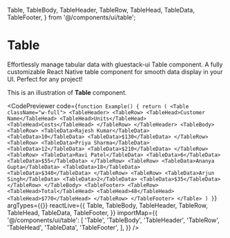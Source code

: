   Table,
  TableBody,
  TableHeader,
  TableRow,
  TableHead,
  TableData,
  TableFooter,
} from '@/components/ui/table';

# Table

Effortlessly manage tabular data with gluestack-ui Table component. A fully customizable React Native table component for smooth data display in your UI. Perfect for any project!

This is an illustration of **Table** component.

<CodePreviewer
  code={`function Example() {
  return (
    <Table className="w-full">
      <TableHeader>
        <TableRow>
          <TableHead>Customer Name</TableHead>
          <TableHead>Units</TableHead>
          <TableHead>Costs</TableHead>
        </TableRow>
      </TableHeader>
      <TableBody>
        <TableRow>
          <TableData>Rajesh Kumar</TableData>
          <TableData>10</TableData>
          <TableData>$130</TableData>
        </TableRow>
        <TableRow>
          <TableData>Priya Sharma</TableData>
          <TableData>12</TableData>
          <TableData>$210</TableData>
        </TableRow>
        <TableRow>
          <TableData>Ravi Patel</TableData>
          <TableData>6</TableData>
          <TableData>$55</TableData>
        </TableRow>
        <TableRow>
          <TableData>Ananya Gupta</TableData>
          <TableData>18</TableData>
          <TableData>$340</TableData>
        </TableRow>
        <TableRow>
          <TableData>Arjun Singh</TableData>
          <TableData>2</TableData>
          <TableData>$35</TableData>
        </TableRow>
      </TableBody>
      <TableFooter>
        <TableRow>
          <TableHead>Total</TableHead>
          <TableHead>48</TableHead>
          <TableHead>$770</TableHead>
        </TableRow>
      </TableFooter>
    </Table>
  )
}`}
  argTypes={{}}
  reactLive={{
    Table,
    TableBody,
    TableHeader,
    TableRow,
    TableHead,
    TableData,
    TableFooter,
  }}
  importMap={{
    '@/components/ui/table': [
      'Table',
      'TableBody',
      'TableHeader',
      'TableRow',
      'TableHead',
      'TableData',
      'TableFooter',
    ],
  }}
/>
